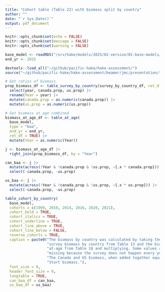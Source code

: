 ```yaml
---
title: "Cohort table (Table 22) with biomass split by country"
author: ""
date: "`r Sys.Date()`"
output: pdf_document
---
```


```r
knitr::opts_chunk$set(echo = FALSE)
knitr::opts_chunk$set(message = FALSE)
knitr::opts_chunk$set(warning = FALSE)

```

```r

base_model <- readRDS("/srv/hake/models/2025/02-version/01-base-models/01-base/01-base.rds")
end_yr <- 2025

devtools::load_all("~/github/pacific-hake/hake-assessment/")
source("~/github/pacific-hake/hake-assessment/beamer/jmc/presentation/table-cohorts-by-country.R")

# Get ratios of biomass
prop_biomass_df <- table_survey_by_country(survey_by_country_df, ret_df = T) |>
  select(year, canada.prop, us.prop) |>
  rename(Year = year) |>
  mutate(canada.prop = as.numeric(canada.prop)) |>
  mutate(us.prop = as.numeric(us.prop))

# Get biomass at age combined
biomass_at_age_df <- table_at_age(
  base_model,
  type = "baa",
  end_yr = end_yr,
  ret_df = TRUE) |>
  mutate(Year = as.numeric(Year))

j <- biomass_at_age_df |>
  right_join(prop_biomass_df, by = "Year")

can_baa <- j |>
  mutate(across(!Year & !canada.prop & !us.prop, ~{.x * canada.prop})) |>
  select(-canada.prop, -us.prop)

us_baa <- j |>
  mutate(across(!Year & !canada.prop & !us.prop, ~{.x * us.prop})) |>
  select(-canada.prop, -us.prop)

table_cohort_by_country(
  base_model,
  cohorts = c(1999, 2010, 2014, 2016, 2020, 2021),
  cohort_bold = TRUE,
  cohort_italics = TRUE,
  cohort_underline = TRUE,
  cohort_line_above = TRUE,
  cohort_line_below = FALSE,
  reverse_cohorts = TRUE,
  caption = paste0("The biomass by country was calculated by taking the ",
                   "survey biomass by country from Table 13 and the biomass-",
                   "at-age from Table 18 and multiplying. Some values are ",
                   "missing because the survey does not happen every year. ",
                   "The Canada and US biomass, when added together equal the ",
                   "Start biomass."),
  font_size = 9,
  header_font_size = 9,
  longtable = TRUE,
  can_baa_df = can_baa,
  us_baa_df = us_baa)
```
